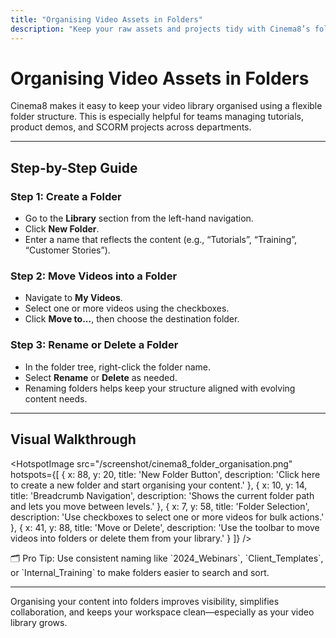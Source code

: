 ```yaml
---
title: "Organising Video Assets in Folders"
description: "Keep your raw assets and projects tidy with Cinema8’s folder system."
---
```



# Organising Video Assets in Folders

Cinema8 makes it easy to keep your video library organised using a flexible folder structure. This is especially helpful for teams managing tutorials, product demos, and SCORM projects across departments.

---

## Step-by-Step Guide

<Steps>

### Step 1: Create a Folder

- Go to the **Library** section from the left-hand navigation.
- Click **New Folder**.
- Enter a name that reflects the content (e.g., “Tutorials”, “Training”, “Customer Stories”).

### Step 2: Move Videos into a Folder

- Navigate to **My Videos**.
- Select one or more videos using the checkboxes.
- Click **Move to...**, then choose the destination folder.

### Step 3: Rename or Delete a Folder

- In the folder tree, right-click the folder name.
- Select **Rename** or **Delete** as needed.
- Renaming folders helps keep your structure aligned with evolving content needs.

</Steps>

---

## Visual Walkthrough

<HotspotImage
  src="/screenshot/cinema8_folder_organisation.png"
  hotspots={[
    {
      x: 88,
      y: 20,
      title: 'New Folder Button',
      description: 'Click here to create a new folder and start organising your content.'
    },
    {
      x: 10,
      y: 14,
      title: 'Breadcrumb Navigation',
      description: 'Shows the current folder path and lets you move between levels.'
    },
    {
      x: 7,
      y: 58,
      title: 'Folder Selection',
      description: 'Use checkboxes to select one or more videos for bulk actions.'
    },
    {
      x: 41,
      y: 88,
      title: 'Move or Delete',
      description: 'Use the toolbar to move videos into folders or delete them from your library.'
    }
  ]}
/>

<Callout type="info">
🗂️ Pro Tip: Use consistent naming like `2024_Webinars`, `Client_Templates`, or `Internal_Training` to make folders easier to search and sort.
</Callout>

---

Organising your content into folders improves visibility, simplifies collaboration, and keeps your workspace clean—especially as your video library grows.
